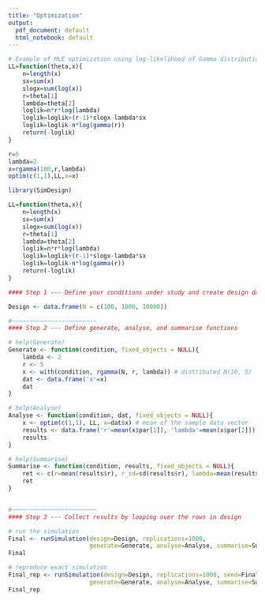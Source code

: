 ```yaml
---
title: "Optimization"
output:
  pdf_document: default
  html_notebook: default
---
```


``` r
# Example of MLE optimization using log-likelihood of Gamma distribution, found in "Optimization" Lecture slides
LL=function(theta,x){
    n=length(x)
    sx=sum(x)
    slogx=sum(log(x))
    r=theta[1]
    lambda=theta[2]
    loglik=n*r*log(lambda)
    loglik=loglik+(r-1)*slogx-lambda*sx
    loglik=loglik-n*log(gamma(r))
    return(-loglik)
}

r=5
lambda=2
x=rgamma(100,r,lambda)
optim(c(1,1),LL,x=x)
```

``` r
library(SimDesign)

LL=function(theta,x){
    n=length(x)
    sx=sum(x)
    slogx=sum(log(x))
    r=theta[1]
    lambda=theta[2]
    loglik=n*r*log(lambda)
    loglik=loglik+(r-1)*slogx-lambda*sx
    loglik=loglik-n*log(gamma(r))
    return(-loglik)
}

#### Step 1 --- Define your conditions under study and create design data.frame

Design <- data.frame(N = c(100, 1000, 10000))

#~~~~~~~~~~~~~~~~~~~~~~~~
#### Step 2 --- Define generate, analyse, and summarise functions

# help(Generate)
Generate <- function(condition, fixed_objects = NULL){
    lambda <- 2
    r <- 5
    x <- with(condition, rgamma(N, r, lambda)) # distributed N(10, 5)
    dat <- data.frame('x'=x)
    dat
}

# help(Analyse)
Analyse <- function(condition, dat, fixed_objects = NULL){
    x <- optim(c(1,1), LL, x=dat$x) # mean of the sample data vector
    results <- data.frame('r'=mean(x$par[1]), 'lambda'=mean(x$par[2]))
    results
}

# help(Summarise)
Summarise <- function(condition, results, fixed_objects = NULL){
    ret <- c(r=mean(results$r), r_sd=sd(results$r), lambda=mean(results$lambda), lambda_sd=sd(results$r)) # mean and SD summary of the sample means
    ret
}


#~~~~~~~~~~~~~~~~~~~~~~~~
#### Step 3 --- Collect results by looping over the rows in design

# run the simulation
Final <- runSimulation(design=Design, replications=1000,
                       generate=Generate, analyse=Analyse, summarise=Summarise)
Final

# reproduce exact simulation
Final_rep <- runSimulation(design=Design, replications=1000, seed=Final$SEED,
                       generate=Generate, analyse=Analyse, summarise=Summarise)
Final_rep
```
